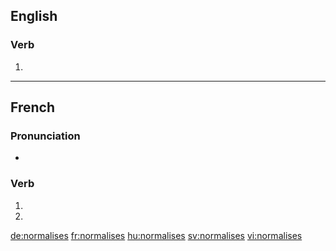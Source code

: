{{also|normalisés}}
==English==

===Verb===
{{head|en}}

# {{en-third-person singular of|normalise}}

----

==French==

===Pronunciation===
* {{homophones|lang=fr|normalise|normalisent}}

===Verb===
{{fr-verb-form}}

# {{conjugation of|normaliser||2|s|pres|ind|lang=fr}}
# {{conjugation of|normaliser||2|s|pres|sub|lang=fr}}

[[de:normalises]]
[[fr:normalises]]
[[hu:normalises]]
[[sv:normalises]]
[[vi:normalises]]